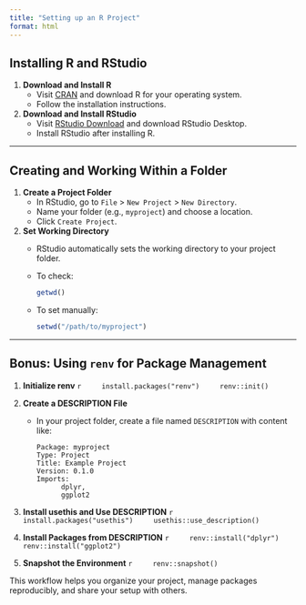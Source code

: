 ```yaml
---
title: "Setting up an R Project"
format: html
---
```


## Installing R and RStudio

1. **Download and Install R**  
    - Visit [CRAN](https://cran.r-project.org/) and download R for your operating system.
    - Follow the installation instructions.

2. **Download and Install RStudio**  
    - Visit [RStudio Download](https://posit.co/download/rstudio-desktop/) and download RStudio Desktop.
    - Install RStudio after installing R.

---

## Creating and Working Within a Folder

1. **Create a Project Folder**
    - In RStudio, go to `File` > `New Project` > `New Directory`.
    - Name your folder (e.g., `myproject`) and choose a location.
    - Click `Create Project`.

2. **Set Working Directory**
    - RStudio automatically sets the working directory to your project folder.
    - To check:  
      ```r
      getwd()
      ```
    - To set manually:  
      ```r
      setwd("/path/to/myproject")
      ```

---

## Bonus: Using `renv` for Package Management

1. **Initialize renv**
    ```r
    install.packages("renv")
    renv::init()
    ```

2. **Create a DESCRIPTION File**
    - In your project folder, create a file named `DESCRIPTION` with content like:
      ```
      Package: myproject
      Type: Project
      Title: Example Project
      Version: 0.1.0
      Imports:
            dplyr,
            ggplot2
      ```

3. **Install usethis and Use DESCRIPTION**
    ```r
    install.packages("usethis")
    usethis::use_description()
    ```

4. **Install Packages from DESCRIPTION**
    ```r
    renv::install("dplyr")
    renv::install("ggplot2")
    ```

5. **Snapshot the Environment**
    ```r
    renv::snapshot()
    ```

This workflow helps you organize your project, manage packages reproducibly, and share your setup with others.